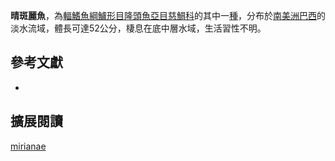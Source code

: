 {{Speciesbox
| name = 晴斑麗魚
| status = NE
| status_system = IUCN3.1
| image = 
| image_width = 260px
| image_caption = 
| genus = Cichla
| species = mirianae
| authority = Kullander & Ferreira, 2006
| synonyms = 
}}
'''晴斑麗魚'''，為[[輻鰭魚綱|輻鰭魚綱]][[鱸形目|鱸形目]][[隆頭魚亞目|隆頭魚亞目]][[慈鯛科|慈鯛科]]的其中一[[種|種]]，分布於[[南美洲|南美洲]][[巴西|巴西]]的淡水流域，體長可達52公分，棲息在底中層水域，生活習性不明。

== 參考文獻 ==
*{{FishBase_species|genus=Cichla|species=mirianae|year=2013|month=6}}

== 擴展閱讀 ==
{{refbegin}}
{{wikispecies-inline|Cichla mirianae|晴斑麗魚}}
{{refend}}
{{Taxonbar|from=Q5677097}}

[[Category:麗魚屬|mirianae]]


{{鱸形目小作品}}